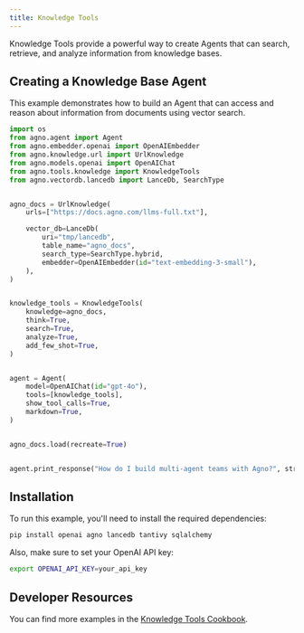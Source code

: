 ```yaml
---
title: Knowledge Tools
---
```


Knowledge Tools provide a powerful way to create Agents that can search, retrieve, and analyze information from knowledge bases.

## Creating a Knowledge Base Agent

This example demonstrates how to build an Agent that can access and reason about information from documents using vector search.

```python knowledge_tools.py
import os
from agno.agent import Agent
from agno.embedder.openai import OpenAIEmbedder
from agno.knowledge.url import UrlKnowledge
from agno.models.openai import OpenAIChat
from agno.tools.knowledge import KnowledgeTools
from agno.vectordb.lancedb import LanceDb, SearchType


agno_docs = UrlKnowledge(
    urls=["https://docs.agno.com/llms-full.txt"],

    vector_db=LanceDb(
        uri="tmp/lancedb",
        table_name="agno_docs",
        search_type=SearchType.hybrid,
        embedder=OpenAIEmbedder(id="text-embedding-3-small"),
    ),
)


knowledge_tools = KnowledgeTools(
    knowledge=agno_docs,
    think=True,   
    search=True,  
    analyze=True,  
    add_few_shot=True, 
)


agent = Agent(
    model=OpenAIChat(id="gpt-4o"),
    tools=[knowledge_tools],
    show_tool_calls=True, 
    markdown=True, 
)


agno_docs.load(recreate=True)


agent.print_response("How do I build multi-agent teams with Agno?", stream=True)
```

## Installation

To run this example, you'll need to install the required dependencies:

```bash
pip install openai agno lancedb tantivy sqlalchemy
```

Also, make sure to set your OpenAI API key:

```bash
export OPENAI_API_KEY=your_api_key
```


## Developer Resources

You can find more examples in the [Knowledge Tools Cookbook](https://github.com/agno-agi/agno/tree/main/cookbook/reasoning/tools/knowledge_tools.py). 